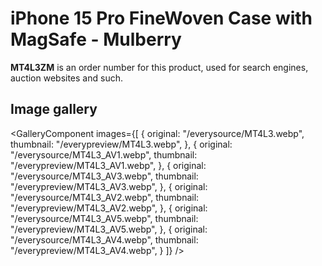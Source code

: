 
# iPhone 15 Pro FineWoven Case with MagSafe - Mulberry

<Callout type='info' emoji='👉🏻'>**MT4L3ZM** is an order number for this product, used for search engines, auction websites and such.</Callout>

## Image gallery

<GalleryComponent
    images={[
      {
        original: "/everysource/MT4L3.webp",
        thumbnail: "/everypreview/MT4L3.webp",
      },
      {
        original: "/everysource/MT4L3_AV1.webp",
        thumbnail: "/everypreview/MT4L3_AV1.webp",
      },
      {
        original: "/everysource/MT4L3_AV3.webp",
        thumbnail: "/everypreview/MT4L3_AV3.webp",
      },
      {
        original: "/everysource/MT4L3_AV2.webp",
        thumbnail: "/everypreview/MT4L3_AV2.webp",
      },
      {
        original: "/everysource/MT4L3_AV5.webp",
        thumbnail: "/everypreview/MT4L3_AV5.webp",
      },
      {
        original: "/everysource/MT4L3_AV4.webp",
        thumbnail: "/everypreview/MT4L3_AV4.webp",
      }
    ]}
  />
